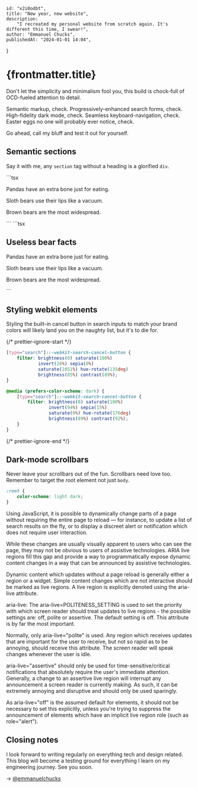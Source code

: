 	id: "x2i0odbt",
	title: "New year, new website",
	description:
		"I recreated my personal website from scratch again. It's different this time, I swear!",
	author: "Emmanuel Chucks",
	publishedAt: "2024-01-01 14:04",
}

# {frontmatter.title}

Don't let the simplicity and minimalism fool you, this build is chock-full of
OCD-fueled attention to detail.

Semantic markup, check. Progressively-enhanced search forms, check.
High-fidelity dark mode, check. Seamless keyboard-navigation, check. Easter
eggs no one will probably ever notice, check.

Go ahead, call my bluff and test it out for yourself.

## Semantic sections

Say it with me, any `section` tag without a heading is a glorified `div`.


<Wrong>
	```tsx
	<section>
		<p>Pandas have an extra bone just for eating.</p>
		<p>Sloth bears use their lips like a vacuum.</p>
		<p>Brown bears are the most widespread.</p>
	</section>
	```
</Wrong>

<Correct>
	```tsx
	<section>
		<h2>Useless bear facts</h2>
		<p>Pandas have an extra bone just for eating.</p>
		<p>Sloth bears use their lips like a vacuum.</p>
		<p>Brown bears are the most widespread.</p>
	</section>
	```
</Correct>

## Styling webkit elements

Styling the built-in cancel button in search inputs to match your brand colors
will likely land you on the naughty list, but it's to die for.

{/* prettier-ignore-start */}
```css
[type="search"]::-webkit-search-cancel-button {
	filter: brightness(0) saturate(100%)
			invert(26%) sepia(0%)
			saturate(1051%) hue-rotate(135deg)
			brightness(85%) contrast(89%);
}

@media (prefers-color-scheme: dark) {
	[type="search"]::-webkit-search-cancel-button {
		filter: brightness(0) saturate(100%)
				invert(94%) sepia(15%)
				saturate(0%) hue-rotate(176deg)
				brightness(89%) contrast(92%);
	}
}
```
{/* prettier-ignore-end */}


<Demo>
	<StyledSearchInput />
</Demo>

## Dark-mode scrollbars

Never leave your scrollbars out of the fun. Scrollbars need love too. Remember
to target the root element not just `body`.

```css
:root {
	color-scheme: light dark;
}
```

<Demo>
	<p>
		Using JavaScript, it is possible to dynamically change parts of a page
		without requiring the entire page to reload — for instance, to update a list
		of search results on the fly, or to display a discreet alert or notification
		which does not require user interaction.
	</p>
	<p>
		While these changes are usually visually apparent to users who can see the
		page, they may not be obvious to users of assistive technologies. ARIA live
		regions fill this gap and provide a way to programmatically expose dynamic
		content changes in a way that can be announced by assistive technologies.
	</p>
	<p>
		Dynamic content which updates without a page reload is generally either a
		region or a widget. Simple content changes which are not interactive should
		be marked as live regions. A live region is explicitly denoted using the
		aria-live attribute.
	</p>
	<p>
		aria-live: The aria-live=POLITENESS_SETTING is used to set the priority with
		which screen reader should treat updates to live regions - the possible
		settings are: off, polite or assertive. The default setting is off. This
		attribute is by far the most important.
	</p>
	<p>
		Normally, only aria-live="polite" is used. Any region which receives updates
		that are important for the user to receive, but not so rapid as to be
		annoying, should receive this attribute. The screen reader will speak
		changes whenever the user is idle.
	</p>
	<p>
		aria-live="assertive" should only be used for time-sensitive/critical
		notifications that absolutely require the user's immediate attention.
		Generally, a change to an assertive live region will interrupt any
		announcement a screen reader is currently making. As such, it can be
		extremely annoying and disruptive and should only be used sparingly.
	</p>
	<p>
		As aria-live="off" is the assumed default for elements, it should not be
		necessary to set this explicitly, unless you're trying to suppress the
		announcement of elements which have an implicit live region role (such as
		role="alert").
	</p>
</Demo>

## Closing notes

I look forward to writing regularly on everything tech and design related. This
blog will become a testing ground for everything I learn on my engineering
journey. See you soon.

→ [@emmanuelchucks](https://x.com/emmanuelchucks)
